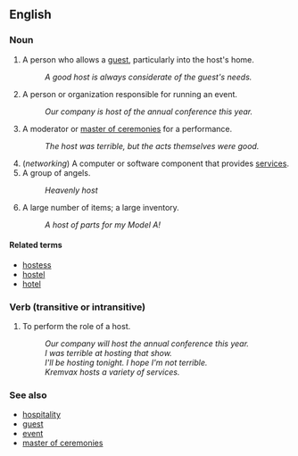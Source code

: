 == English ==

=== Noun ===
#A person who allows a [[guest]], particularly into the host's home.
#: ''A good host is always considerate of the guest's needs.''
#A person or organization responsible for running an event.
#: ''Our company is host of the annual conference this year.''
# A moderator or [[master of ceremonies]] for a performance.
#: ''The host was terrible, but the acts themselves were good.''
# (''networking'') A computer or software component that provides [[service]]s.
#A group of angels.
#: ''Heavenly host''
#A large number of items; a large inventory.
#:''A host of parts for my Model A!''

==== Related terms ====

*[[hostess]]
*[[hostel]]
*[[hotel]]

=== Verb (transitive or intransitive) ===

# To perform the role of a host.
#: ''Our company will host the annual conference this year.''
#: ''I was terrible at hosting that show.''
#: ''I'll be hosting tonight.  I hope I'm not terrible.''
#: ''Kremvax hosts a variety of services.''

=== See also ===

*[[hospitality]]
*[[guest]]
*[[event]]
*[[master of ceremonies]]